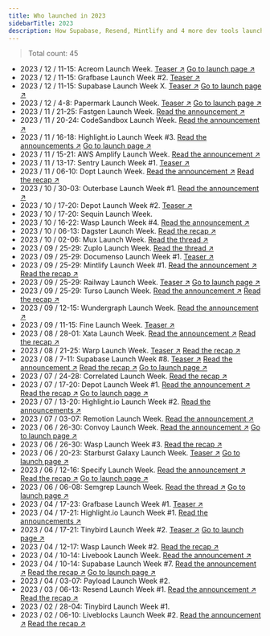 ```yaml
---
title: Who launched in 2023
sidebarTitle: 2023
description: How Supabase, Resend, Mintlify and 4 more dev tools launched
---
```


> Total count: 45

- 2023 / 12 / 11-15: Acreom Launch Week. [Teaser ↗︎](https://x.com/acreom/status/1714641168120582429) [Go to launch page ↗︎](https://acreom.com/dev-week)
- 2023 / 12 / 11-15: Grafbase Launch Week #2. [Teaser ↗︎](https://twitter.com/grafbase/status/1730144897351483602)
- 2023 / 12 / 11-15: Supabase Launch Week X. [Teaser ↗︎](https://x.com/supabase/status/1721597859559010811) [Go to launch page ↗︎](https://supabase.com/launch-week/x)
- 2023 / 12 / 4-8: Papermark Launch Week. [Teaser ↗︎](https://x.com/papermarkio/status/1727354363285496153) [Go to launch page ↗︎](https://www.papermark.io/launch-week)
- 2023 / 11 / 21-25: Fastgen Launch Week. [Read the announcement ↗︎](https://x.com/FastgenHQ/status/1726753060867731468)
- 2023 / 11 / 20-24: CodeSandbox Launch Week. [Read the announcement ↗︎](https://codesandbox.io/blog/codesandbox-launch-week)
- 2023 / 11 / 16-18: Highlight.io Launch Week #3. [Read the announcements ↗︎](https://www.highlight.io/blog/tag/launch-week-3) [Go to launch page ↗︎](https://www.highlight.io/launch/week-3)
- 2023 / 11 / 15-21: AWS Amplify Launch Week. [Read the announcement ↗︎](https://aws.amazon.com/blogs/mobile/join-us-for-a-week-of-aws-amplify-launches/)
- 2023 / 11 / 13-17: Sentry Launch Week #1. [Teaser ↗︎](https://x.com/getsentry/status/1721662133727789565)
- 2023 / 11 / 06-10: Dopt Launch Week. [Read the announcement ↗︎](https://x.com/doptcom/status/1716866300730093736) [Read the recap ↗︎](https://blog.dopt.com/nov-2023-launch-week)
- 2023 / 10 / 30-03: Outerbase Launch Week #1. [Read the announcement ↗︎](https://x.com/outerbase/status/1719053301407203755)
- 2023 / 10 / 17-20: Depot Launch Week #2. [Teaser ↗︎](https://x.com/kylegalbraith/status/1701595820272042371)
- 2023 / 10 / 17-20: Sequin Launch Week.
- 2023 / 10 / 16-22: Wasp Launch Week #4. [Read the announcement ↗︎](https://wasp-lang.dev/blog/2023/10/13/wasp-launch-week-four)
- 2023 / 10 / 06-13: Dagster Launch Week. [Read the recap ↗︎](https://dagster.io/events/dagster-launch-week-oct-2023)
- 2023 / 10 / 02-06: Mux Launch Week. [Read the thread ↗︎](https://x.com/MuxHQ/status/1708940798891299061)
- 2023 / 09 / 25-29: Zuplo Launch Week. [Read the thread ↗︎](https://x.com/zuplo/status/1706318614788256088)
- 2023 / 09 / 25-29: Documenso Launch Week #1. [Teaser ↗︎](https://x.com/documenso/status/1705175181545849001)
- 2023 / 09 / 25-29: Mintlify Launch Week #1. [Read the announcement ↗︎](https://x.com/mintlify/status/1706326969472962641) [Read the recap ↗︎](https://mintlify.com/blog/launch-week-wrapup)
- 2023 / 09 / 25-29: Railway Launch Week. [Teaser ↗︎](https://x.com/Railway/status/1704959789716119858?s=20) [Go to launch page ↗︎](https://railway.app/launch-week-01)
- 2023 / 09 / 25-29: Turso Launch Week. [Read the announcement ↗︎](https://x.com/tursodatabase/status/1701687743842062622) [Read the recap ↗︎](https://blog.turso.tech/turso-launch-week-accelerates-growth-nets-1-5k-new-users-in-7-days-2829ed781dc2)
- 2023 / 09 / 12-15: Wundergraph Launch Week. [Read the announcement ↗︎](https://x.com/wundergraphcom/status/1701219048082813035)
- 2023 / 09 / 11-15: Fine Launch Week. [Teaser ↗︎](https://twitter.com/thisisfinedev/status/1700788560859738280)
- 2023 / 08 / 28-01: Xata Launch Week. [Read the announcement ↗︎](https://twitter.com/xata/status/1696162078619320452) [Read the recap ↗︎](https://twitter.com/xata/status/1697942269574189238)
- 2023 / 08 / 21-25: Warp Launch Week. [Teaser ↗︎](https://twitter.com/warpdotdev/status/1693631866580922447) [Read the recap ↗︎](https://www.warp.dev/blog/shippable-innovation-how-one-hack-week-produced-five-ready-to-launch-features)
- 2023 / 08 / 7-11: Supabase Launch Week #8. [Teaser ↗︎](https://twitter.com/supabase/status/1677283789582598145) [Read the announcement ↗︎](https://twitter.com/supabase/status/1683818718831185920?s=20) [Read the recap ↗︎](https://twitter.com/supabase/status/1691043574488473600) [Go to launch page ↗︎](https://supabase.com/launch-week/8)
- 2023 / 07 / 24-28: Correlated Launch Week. [Read the recap ↗︎](https://www.getcorrelated.com/blog/correlated-launch-week-1-recap)
- 2023 / 07 / 17-20: Depot Launch Week #1. [Read the announcement ↗︎](https://twitter.com/depotdev/status/1680940913059667968) [Read the recap ↗︎](https://depot.dev/blog/drop-week-01) [Go to launch page ↗︎](https://depot.dev/drop-week/01)
- 2023 / 07 / 13-20: Highlight.io Launch Week #2. [Read the announcements ↗︎](https://www.highlight.io/blog/tag/launch-week-2)
- 2023 / 07 / 03-07: Remotion Launch Week. [Read the announcement ↗︎](https://twitter.com/Remotion/status/1673336847768903685)
- 2023 / 06 / 26-30: Convoy Launch Week. [Read the announcement ↗︎](https://www.getconvoy.io/blog/convoy-launch-week) [Go to launch page ↗︎](https://web.archive.org/web/20230619112856/https://launchweek.getconvoy.io/)
- 2023 / 06 / 26-30: Wasp Launch Week #3. [Read the recap ↗︎](https://wasp-lang.dev/blog/2023/06/22/wasp-launch-week-three)
- 2023 / 06 / 20-23: Starburst Galaxy Launch Week. [Teaser ↗︎](https://x.com/starburstdata/status/1668616246726672384) [Go to launch page ↗︎](https://www.starburst.io/launch-week/)
- 2023 / 06 / 12-16: Specify Launch Week. [Read the announcement ↗︎](https://x.com/specifyapp/status/1666069047048282112) [Read the recap ↗︎](https://specifyapp.com/blog/launch-week-1-wrap-up) [Go to launch page ↗︎](https://specifyapp.com/launchweek)
- 2023 / 06 / 06-08: Semgrep Launch Week. [Read the thread ↗︎](https://x.com/semgrep/status/1666135556353581057) [Go to launch page ↗︎](https://semgrep.dev/resources/launch-week/)
- 2023 / 04 / 17-23: Grafbase Launch Week #1. [Teaser ↗︎](https://twitter.com/grafbase/status/1640439800338456586)
- 2023 / 04 / 17-21: Highlight.io Launch Week #1. [Read the announcements ↗︎](https://www.highlight.io/blog/tag/launch-week-1)
- 2023 / 04 / 17-21: Tinybird Launch Week #2. [Teaser ↗︎](https://twitter.com/tinybirdco/status/1645443033163259905) [Go to launch page ↗︎](https://www.tinybird.co/launch-week)
- 2023 / 04 / 12-17: Wasp Launch Week #2. [Read the recap ↗︎](https://wasp-lang.dev/blog/2023/04/11/wasp-launch-week-two)
- 2023 / 04 / 10-14: Livebook Launch Week. [Read the announcement ↗︎](https://twitter.com/livebookdev/status/1644414219390005248)
- 2023 / 04 / 10-14: Supabase Launch Week #7. [Read the announcement ↗︎](https://twitter.com/supabase/status/1644388184413949952) [Read the recap ↗︎](https://supabase.com/launch-week) [Go to launch page ↗︎](https://supabase.com/launch-week/7)
- 2023 / 04 / 03-07: Payload Launch Week #2.
- 2023 / 03 / 06-13: Resend Launch Week #1. [Read the announcement ↗︎](https://twitter.com/resendlabs/status/1631311901140582400) [Read the recap ↗︎](https://resend.com/blog/launch-week-1-wrap-up)
- 2023 / 02 / 28-04: Tinybird Launch Week #1.
- 2023 / 02 / 06-10: Liveblocks Launch Week #2. [Read the announcement ↗︎](https://twitter.com/liveblocks/status/1620422958719315968) [Read the recap ↗︎](https://liveblocks.io/blog/launch-week-2-wrap-up)
